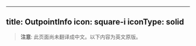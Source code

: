 <!-- AUTO-GENERATED-CONTENT:START (ENGLISH-COPY) -->
---
title: OutpointInfo
icon: square-i
iconType: solid
---

> **注意**: 此页面尚未翻译成中文。以下内容为英文原版。

